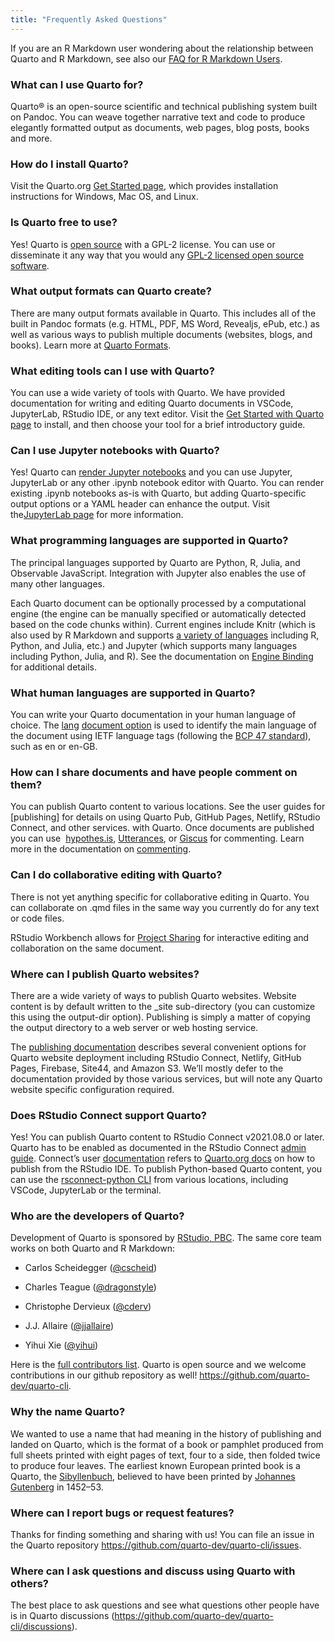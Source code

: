 ```yaml
---
title: "Frequently Asked Questions"
---
```


If you are an R Markdown user wondering about the relationship between Quarto and R Markdown, see also our [FAQ for R Markdown Users](rmarkdown.qmd).

### What can I use Quarto for?

Quarto® is an open-source scientific and technical publishing system built on Pandoc. You can weave together narrative text and code to produce elegantly formatted output as documents, web pages, blog posts, books and more. \

### How do I install Quarto?

Visit the Quarto.org [Get Started page](https://quarto.org/docs/get-started/), which provides installation instructions for Windows, Mac OS, and Linux. \

### Is Quarto free to use?

Yes! Quarto is [open source](https://quarto.org/license.html) with a GPL-2 license. You can use or disseminate it any way that you would any [GPL-2 licensed open source software](https://www.gnu.org/licenses/old-licenses/gpl-2.0.en.html). 

### What output formats can Quarto create?

There are many output formats available in Quarto. This includes all of the built in Pandoc formats (e.g. HTML, PDF, MS Word, Revealjs, ePub, etc.) as well as various ways to publish multiple documents (websites, blogs, and books). Learn more at [Quarto Formats](https://quarto.org/docs/output-formats/all-formats.html). 

### What editing tools can I use with Quarto?

You can use a wide variety of tools with Quarto. We have provided documentation for writing and editing Quarto documents in VSCode, JupyterLab, RStudio IDE, or any text editor. Visit the [Get Started with Quarto page](https://quarto.org/docs/get-started/) to install, and then choose your tool for a brief introductory guide.

### Can I use Jupyter notebooks with Quarto?

Yes! Quarto can [render Jupyter notebooks](https://quarto.org/docs/tools/jupyter-lab.html) and you can use Jupyter, JupyterLab or any other .ipynb notebook editor with Quarto. You can render existing .ipynb notebooks as-is with Quarto, but adding Quarto-specific output options or a YAML header can enhance the output. Visit the[JupyterLab page](https://quarto.org/docs/tools/jupyter-lab.html) for more information.

### What programming languages are supported in Quarto?

The principal languages supported by Quarto are Python, R, Julia, and Observable JavaScript. Integration with Jupyter also enables the use of many other languages. 

Each Quarto document can be optionally processed by a computational engine (the engine can be manually specified or automatically detected based on the code chunks within). Current engines include Knitr (which is also used by R Markdown and supports [a variety of languages](https://bookdown.org/yihui/rmarkdown-cookbook/other-languages.html) including R, Python, and Julia, etc.) and Jupyter (which supports many languages including Python, Julia, and R). See the documentation on [Engine Binding](https://quarto.org/docs/computations/execution-options.html#engine-binding) for additional details.

### What human languages are supported in Quarto?

You can write your Quarto documentation in your human language of choice. The [lang](https://pandoc.org/MANUAL.html#language-variables) [document option](https://quarto.org/docs/authoring/language.html#lang-option) is used to identify the main language of the document using IETF language tags (following the [BCP 47 standard](https://tools.ietf.org/html/bcp47)), such as en or en-GB. 

### How can I share documents and have people comment on them?

You can publish Quarto content to various locations. See the user guides for [publishing] for details on using Quarto Pub, GitHub Pages, Netlify, RStudio Connect, and other services. with Quarto. Once documents are published you can use  [hypothes.is](https://web.hypothes.is/), [Utterances](https://utteranc.es/), or [Giscus](https://giscus.app/) for commenting. Learn more in the documentation on [commenting](https://quarto.org/docs/output-formats/html-basics.html#commenting).

### Can I do collaborative editing with Quarto?

There is not yet anything specific for collaborative editing in Quarto. You can collaborate on .qmd files in the same way you currently do for any text or code files. 

RStudio Workbench allows for [Project Sharing](https://support.rstudio.com/hc/en-us/articles/211659737-Sharing-Projects-in-RStudio-Workbench-RStudio-Server-Pro) for interactive editing and collaboration on the same document.

### Where can I publish Quarto websites?

There are a wide variety of ways to publish Quarto websites. Website content is by default written to the \_site sub-directory (you can customize this using the output-dir option). Publishing is simply a matter of copying the output directory to a web server or web hosting service.

The [publishing documentation](https://quarto.org/docs/publishing/other.html) describes several convenient options for Quarto website deployment including RStudio Connect, Netlify, GitHub Pages, Firebase, Site44, and Amazon S3. We'll mostly defer to the documentation provided by those various services, but will note any Quarto website specific configuration required.

### Does RStudio Connect support Quarto?

Yes! You can publish Quarto content to RStudio Connect v2021.08.0 or later. Quarto has to be enabled as documented in the RStudio Connect [admin guide](https://docs.rstudio.com/connect/admin/appendix/configuration/#Quarto). Connect's user [documentation](https://docs.rstudio.com/connect/user/quarto/) refers to [Quarto.org docs](https://quarto.org/docs/websites/publishing-websites.html#rstudio-connect) on how to publish from the RStudio IDE. To publish Python-based Quarto content, you can use the [rsconnect-python CLI](https://docs.rstudio.com/rsconnect-python/) from various locations, including VSCode, JupyterLab or the terminal.

### Who are the developers of Quarto?

Development of Quarto is sponsored by [RStudio, PBC](https://www.rstudio.com/). The same core team works on both Quarto and R Markdown:

-   Carlos Scheidegger ([\@cscheid](https://github.com/cscheid))

-   Charles Teague ([\@dragonstyle](https://github.com/dragonstyle))

-   Christophe Dervieux ([\@cderv](https://github.com/cderv))

-   J.J. Allaire ([\@jjallaire](https://github.com/jjallaire/))

-   Yihui Xie ([\@yihui](https://github.com/yihui))

Here is the [full contributors list](https://github.com/quarto-dev/quarto-cli/graphs/contributors). Quarto is open source and we welcome contributions in our github repository as well! <https://github.com/quarto-dev/quarto-cli>.

### Why the name Quarto?

We wanted to use a name that had meaning in the history of publishing and landed on Quarto, which is the format of a book or pamphlet produced from full sheets printed with eight pages of text, four to a side, then folded twice to produce four leaves. The earliest known European printed book is a Quarto, the [Sibyllenbuch](https://en.wikipedia.org/wiki/Sibyllenbuch_fragment), believed to have been printed by [Johannes Gutenberg](https://en.wikipedia.org/wiki/Johannes_Gutenberg) in 1452--53.

### Where can I report bugs or request features?

Thanks for finding something and sharing with us! You can file an issue in the Quarto repository <https://github.com/quarto-dev/quarto-cli/issues>.

### Where can I ask questions and discuss using Quarto with others?

The best place to ask questions and see what questions other people have is in Quarto discussions (<https://github.com/quarto-dev/quarto-cli/discussions>). 
